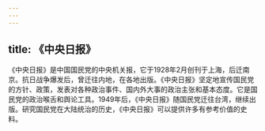 ```yaml
---
---
---
```

title: 《中央日报》
---



《中央日报》是中国国民党的中央机关报，它于1928年2月创刊于上海，后迁南京。抗日战争爆发后，曾迁往内地，在各地出版。《中央日报》坚定地宣传国民党的方针、政策，发表对各种政治事件、国内外大事的政治主张和基本态度。它是国民党的政治喉舌和舆论工具。1949年后，《中央日报》随国民党迁往台湾，继续出版。研究国民党在大陆统治的历史，《中央日报》可以提供许多有参考价值的史料。